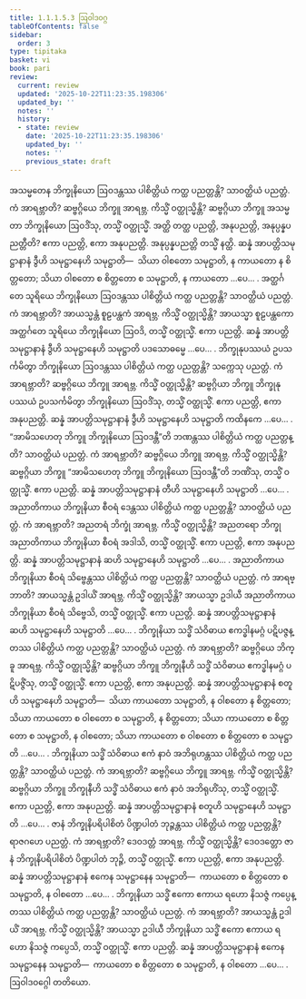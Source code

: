 ```yaml
---
title: 1.1.1.5.3 ဩဝါဒဝဂ္ဂ
tableOfContents: false
sidebar:
  order: 3
type: tipitaka
basket: vi
book: pari
review:
  current: review
  updated: '2025-10-22T11:23:35.198306'
  updated_by: ''
  notes: ''
  history:
  - state: review
    date: '2025-10-22T11:23:35.198306'
    updated_by: ''
    notes: ''
    previous_state: draft
---
```



<ReviewStatus review={frontmatter.review} showDetails={true} />

<HypothesisAnnotation frontmatter={frontmatter} />

<DynamicBreadcrumb />

<Division number="74" book="pari" e="ch" v="5" p="26">

<Paragraph number="141" book="pari">
အသမ္မတေန ဘိက္ခုနိယော ဩဝဒန္တဿ ပါစိတ္တိယံ ကတ္ထ ပညတ္တန္တိ? သာဝတ္ထိယံ ပညတ္တံ. ကံ အာရဗ္ဘာတိ? ဆဗ္ဗဂ္ဂိယေ ဘိက္ခူ အာရဗ္ဘ. ကိသ္မိံ ဝတ္ထုသ္မိန္တိ? ဆဗ္ဗဂ္ဂိယာ ဘိက္ခူ အသမ္မတာ ဘိက္ခုနိယော ဩဝဒိံသု, တသ္မိံ ဝတ္ထုသ္မိံ. အတ္ထိ တတ္ထ ပညတ္တိ, အနုပညတ္တိ, အနုပ္ပန္နပညတ္တီတိ? ဧကာ ပညတ္တိ, ဧကာ အနုပညတ္တိ. အနုပ္ပန္နပညတ္တိ တသ္မိံ နတ္ထိ. ဆန္နံ အာပတ္တိသမုဋ္ဌာနာနံ ဒွီဟိ သမုဋ္ဌာနေဟိ သမုဋ္ဌာတိ—  သိယာ ဝါစတော သမုဋ္ဌာတိ, န ကာယတော န စိတ္တတော; သိယာ ဝါစတော စ စိတ္တတော စ သမုဋ္ဌာတိ, န ကာယတော …ပေ… .
</Paragraph>

</Division>
<Division number="75" book="pari" e="ch" v="5" p="26">

<Paragraph number="142" book="pari">
အတ္ထင်္ဂတေ သူရိယေ ဘိက္ခုနိယော ဩဝဒန္တဿ ပါစိတ္တိယံ ကတ္ထ ပညတ္တန္တိ? သာဝတ္ထိယံ ပညတ္တံ. ကံ အာရဗ္ဘာတိ? အာယသ္မန္တံ စူဠပန္ထကံ အာရဗ္ဘ. ကိသ္မိံ ဝတ္ထုသ္မိန္တိ? အာယသ္မာ စူဠပန္ထကော အတ္ထင်္ဂတေ သူရိယေ ဘိက္ခုနိယော ဩဝဒိ, တသ္မိံ ဝတ္ထုသ္မိံ. ဧကာ ပညတ္တိ. ဆန္နံ အာပတ္တိသမုဋ္ဌာနာနံ ဒွီဟိ သမုဋ္ဌာနေဟိ သမုဋ္ဌာတိ ပဒသောဓမ္မေ …ပေ… .
</Paragraph>

</Division>
<Division number="76" book="pari" e="ch" v="5" p="26">

<Paragraph number="143" book="pari">
ဘိက္ခုနုပဿယံ ဥပသင်္ကမိတွာ ဘိက္ခုနိယော ဩဝဒန္တဿ ပါစိတ္တိယံ ကတ္ထ ပညတ္တန္တိ? သက္ကေသု ပညတ္တံ. ကံ အာရဗ္ဘာတိ? ဆဗ္ဗဂ္ဂိယေ ဘိက္ခူ အာရဗ္ဘ. ကိသ္မိံ ဝတ္ထုသ္မိန္တိ? ဆဗ္ဗဂ္ဂိယာ ဘိက္ခူ ဘိက္ခုနုပဿယံ ဥပသင်္ကမိတွာ ဘိက္ခုနိယော ဩဝဒိံသု, တသ္မိံ ဝတ္ထုသ္မိံ. ဧကာ ပညတ္တိ, ဧကာ အနုပညတ္တိ. ဆန္နံ အာပတ္တိသမုဋ္ဌာနာနံ ဒွီဟိ သမုဋ္ဌာနေဟိ သမုဋ္ဌာတိ ကထိနကေ …ပေ… .
</Paragraph>

</Division>
<Division number="77" book="pari" e="ch" v="5" p="27">

<Paragraph number="144" book="pari">
“အာမိသဟေတု ဘိက္ခူ ဘိက္ခုနိယော ဩဝဒန္တီ”တိ ဘဏန္တဿ ပါစိတ္တိယံ ကတ္ထ ပညတ္တန္တိ? သာဝတ္ထိယံ ပညတ္တံ. ကံ အာရဗ္ဘာတိ? ဆဗ္ဗဂ္ဂိယေ ဘိက္ခူ အာရဗ္ဘ. ကိသ္မိံ ဝတ္ထုသ္မိန္တိ? ဆဗ္ဗဂ္ဂိယာ ဘိက္ခူ “အာမိသဟေတု ဘိက္ခူ ဘိက္ခုနိယော ဩဝဒန္တီ”တိ ဘဏိံသု, တသ္မိံ ဝတ္ထုသ္မိံ. ဧကာ ပညတ္တိ. ဆန္နံ အာပတ္တိသမုဋ္ဌာနာနံ တီဟိ သမုဋ္ဌာနေဟိ သမုဋ္ဌာတိ …ပေ… .
</Paragraph>

</Division>
<Division number="78" book="pari" e="ch" v="5" p="27">

<Paragraph number="145" book="pari">
အညာတိကာယ ဘိက္ခုနိယာ စီဝရံ ဒေန္တဿ ပါစိတ္တိယံ ကတ္ထ ပညတ္တန္တိ? သာဝတ္ထိယံ ပညတ္တံ. ကံ အာရဗ္ဘာတိ? အညတရံ ဘိက္ခုံ အာရဗ္ဘ. ကိသ္မိံ ဝတ္ထုသ္မိန္တိ? အညတရော ဘိက္ခု အညာတိကာယ ဘိက္ခုနိယာ စီဝရံ အဒါသိ, တသ္မိံ ဝတ္ထုသ္မိံ. ဧကာ ပညတ္တိ, ဧကာ အနုပညတ္တိ. ဆန္နံ အာပတ္တိသမုဋ္ဌာနာနံ ဆဟိ သမုဋ္ဌာနေဟိ သမုဋ္ဌာတိ …ပေ… .
</Paragraph>

</Division>
<Division number="79" book="pari" e="ch" v="5" p="27">

<Paragraph number="146" book="pari">
အညာတိကာယ ဘိက္ခုနိယာ စီဝရံ သိဗ္ဗေန္တဿ ပါစိတ္တိယံ ကတ္ထ ပညတ္တန္တိ? သာဝတ္ထိယံ ပညတ္တံ. ကံ အာရဗ္ဘာတိ? အာယသ္မန္တံ ဥဒါယိံ အာရဗ္ဘ. ကိသ္မိံ ဝတ္ထုသ္မိန္တိ? အာယသ္မာ ဥဒါယီ အညာတိကာယ ဘိက္ခုနိယာ စီဝရံ သိဗ္ဗေသိ, တသ္မိံ ဝတ္ထုသ္မိံ. ဧကာ ပညတ္တိ. ဆန္နံ အာပတ္တိသမုဋ္ဌာနာနံ ဆဟိ သမုဋ္ဌာနေဟိ သမုဋ္ဌာတိ …ပေ… .
</Paragraph>

</Division>
<Division number="80" book="pari" e="ch" v="5" p="27">

<Paragraph number="147" book="pari">
ဘိက္ခုနိယာ သဒ္ဓိံ သံဝိဓာယ ဧကဒ္ဓါနမဂ္ဂံ ပဋိပဇ္ဇန္တဿ ပါစိတ္တိယံ ကတ္ထ ပညတ္တန္တိ? သာဝတ္ထိယံ ပညတ္တံ. ကံ အာရဗ္ဘာတိ? ဆဗ္ဗဂ္ဂိယေ ဘိက္ခူ အာရဗ္ဘ. ကိသ္မိံ ဝတ္ထုသ္မိန္တိ? ဆဗ္ဗဂ္ဂိယာ ဘိက္ခူ ဘိက္ခုနီဟိ သဒ္ဓိံ သံဝိဓာယ ဧကဒ္ဓါနမဂ္ဂံ ပဋိပဇ္ဇိံသု, တသ္မိံ ဝတ္ထုသ္မိံ. ဧကာ ပညတ္တိ, ဧကာ အနုပညတ္တိ. ဆန္နံ အာပတ္တိသမုဋ္ဌာနာနံ စတူဟိ သမုဋ္ဌာနေဟိ သမုဋ္ဌာတိ—  သိယာ ကာယတော သမုဋ္ဌာတိ, န ဝါစတော န စိတ္တတော; သိယာ ကာယတော စ ဝါစတော စ သမုဋ္ဌာတိ, န စိတ္တတော; သိယာ ကာယတော စ စိတ္တတော စ သမုဋ္ဌာတိ, န ဝါစတော; သိယာ ကာယတော စ ဝါစတော စ စိတ္တတော စ သမုဋ္ဌာတိ …ပေ… .
</Paragraph>

</Division>
<Division number="81" book="pari" e="ch" v="5" p="27">

<Paragraph number="148" book="pari">
ဘိက္ခုနိယာ သဒ္ဓိံ သံဝိဓာယ ဧကံ နာဝံ အဘိရုဟန္တဿ ပါစိတ္တိယံ ကတ္ထ ပညတ္တန္တိ? သာဝတ္ထိယံ ပညတ္တံ. ကံ အာရဗ္ဘာတိ? ဆဗ္ဗဂ္ဂိယေ ဘိက္ခူ အာရဗ္ဘ. ကိသ္မိံ ဝတ္ထုသ္မိန္တိ? ဆဗ္ဗဂ္ဂိယာ ဘိက္ခူ ဘိက္ခုနီဟိ သဒ္ဓိံ သံဝိဓာယ ဧကံ နာဝံ အဘိရုဟိံသု, တသ္မိံ ဝတ္ထုသ္မိံ. ဧကာ ပညတ္တိ, ဧကာ အနုပညတ္တိ. ဆန္နံ အာပတ္တိသမုဋ္ဌာနာနံ စတူဟိ သမုဋ္ဌာနေဟိ သမုဋ္ဌာတိ …ပေ… .
</Paragraph>

</Division>
<Division number="82" book="pari" e="ch" v="5" p="28">

<Paragraph number="149" book="pari">
ဇာနံ ဘိက္ခုနိပရိပါစိတံ ပိဏ္ဍပါတံ ဘုဉ္ဇန္တဿ ပါစိတ္တိယံ ကတ္ထ ပညတ္တန္တိ? ရာဇဂဟေ ပညတ္တံ. ကံ အာရဗ္ဘာတိ? ဒေဝဒတ္တံ အာရဗ္ဘ. ကိသ္မိံ ဝတ္ထုသ္မိန္တိ? ဒေဝဒတ္တော ဇာနံ ဘိက္ခုနိပရိပါစိတံ ပိဏ္ဍပါတံ ဘုဉ္ဇိ, တသ္မိံ ဝတ္ထုသ္မိံ. ဧကာ ပညတ္တိ, ဧကာ အနုပညတ္တိ. ဆန္နံ အာပတ္တိသမုဋ္ဌာနာနံ ဧကေန သမုဋ္ဌာနေန သမုဋ္ဌာတိ—  ကာယတော စ စိတ္တတော စ သမုဋ္ဌာတိ, န ဝါစတော …ပေ… .
</Paragraph>

</Division>
<Division number="83" book="pari" e="ch" v="5" p="28">

<Paragraph number="150" book="pari">
ဘိက္ခုနိယာ သဒ္ဓိံ ဧကော ဧကာယ ရဟော နိသဇ္ဇံ ကပ္ပေန္တဿ ပါစိတ္တိယံ ကတ္ထ ပညတ္တန္တိ? သာဝတ္ထိယံ ပညတ္တံ. ကံ အာရဗ္ဘာတိ? အာယသ္မန္တံ ဥဒါယိံ အာရဗ္ဘ. ကိသ္မိံ ဝတ္ထုသ္မိန္တိ? အာယသ္မာ ဥဒါယီ ဘိက္ခုနိယာ သဒ္ဓိံ ဧကော ဧကာယ ရဟော နိသဇ္ဇံ ကပ္ပေသိ, တသ္မိံ ဝတ္ထုသ္မိံ. ဧကာ ပညတ္တိ. ဆန္နံ အာပတ္တိသမုဋ္ဌာနာနံ ဧကေန သမုဋ္ဌာနေန သမုဋ္ဌာတိ—  ကာယတော စ စိတ္တတော စ သမုဋ္ဌာတိ, န ဝါစတော …ပေ… .

</Paragraph>
</Division>

<Paragraph number="151" type="center" book="pari">
ဩဝါဒဝဂ္ဂေါ တတိယော.
</Paragraph>